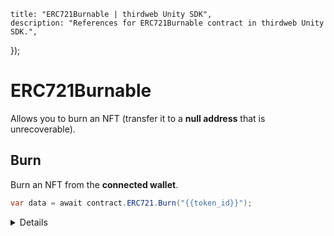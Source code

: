 
	title: "ERC721Burnable | thirdweb Unity SDK",
	description: "References for ERC721Burnable contract in thirdweb Unity SDK.",
});

# ERC721Burnable

Allows you to burn an NFT (transfer it to a **null address** that is unrecoverable).

## Burn

Burn an NFT from the **connected wallet**.

```csharp
var data = await contract.ERC721.Burn("{{token_id}}");
```

<Details summary="Configuration">

#### tokenId

The token ID of the NFT to burn.

Must be a `string`.

</Details>
